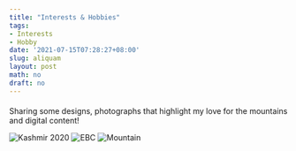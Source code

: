 ```yaml
---
title: "Interests & Hobbies"
tags:
- Interests
- Hobby
date: '2021-07-15T07:28:27+08:00'
slug: aliquam
layout: post
math: no
draft: no
---
```

#### 

Sharing some designs, photographs that highlight my love for the mountains and digital content!

![Kashmir 2020](/images/wallpaper1.jpg)
![EBC](/images/wallpaper2.jpg)
![Mountain](/images/wallpaper3.jpg)

